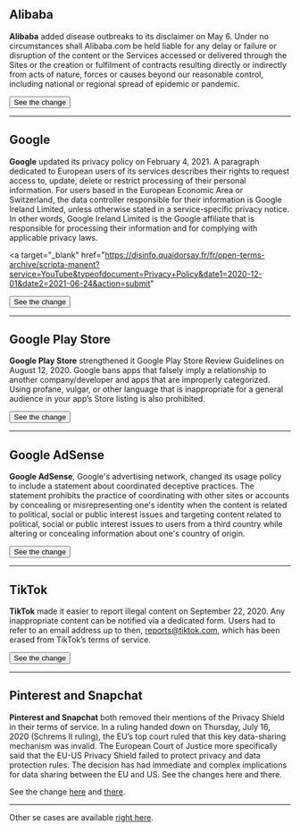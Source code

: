 ## Alibaba

**Alibaba** added disease outbreaks to its disclaimer on May 6. Under no circumstances shall Alibaba.com be held liable for any delay or failure or disruption of the content or the Services accessed or
delivered through the Sites or the creation or fulfilment of contracts resulting directly or indirectly from acts of nature, forces or causes beyond our reasonable control, including national or regional spread of epidemic or pandemic.

<a target="_blank" href="https://github.com/ambanum/CGUs-data/commit/37503cb23">
  <Button type="secondary">See the change</Button>
</a>

---

## Google

**Google** updated its privacy policy on February 4, 2021. A paragraph dedicated to European users of its services describes their rights to request access to, update, delete or restrict processing of their personal information. For users based in the European Economic Area or Switzerland, the data controller responsible for their information is Google Ireland Limited, unless otherwise stated in a service-specific privacy notice. In other words, Google Ireland Limited is the Google affiliate that is responsible for processing their information and for complying with applicable privacy laws.

<a
  target="_blank"
  href="https://disinfo.quaidorsay.fr/fr/open-terms-archive/scripta-manent?service=YouTube&typeofdocument=Privacy+Policy&date1=2020-12-01&date2=2021-06-24&action=submit"
>
  <Button type="secondary">See the change</Button>
</a>

---

## Google Play Store

**Google Play Store** strengthened it Google Play Store Review Guidelines on August 12, 2020. Google bans apps that falsely imply a relationship to another company/developer and apps that are improperly categorized. Using profane, vulgar, or other language that is inappropriate for a general audience in your app’s Store listing is also prohibited.

<a target="_blank" href="https://github.com/ambanum/OpenTermsArchive-versions/commit/98f6c">
  <Button type="secondary">See the change</Button>
</a>

---

## Google AdSense

**Google AdSense**, Google's advertising network, changed its usage policy to include a statement about coordinated deceptive practices. The statement prohibits the practice of coordinating with other sites or accounts by concealing or misrepresenting one's identity when the content is related to political, social or public interest issues and targeting content related to political, social or public interest issues to users from a third country while altering or concealing information about one's country of origin.

<a target="_blank" href="https://github.com/ambanum/OpenTermsArchive-versions/commit/c62b7">
  <Button type="secondary">See the change</Button>
</a>

---

## TikTok

**TikTok** made it easier to report illegal content on September 22, 2020. Any inappropriate content can be notified via a dedicated form. Users had to refer to an email address up to then, reports@tiktok.com, which has been erased from TikTok’s terms of service.

<a target="_blank" href="https://github.com/ambanum/OpenTermsArchive-versions/commit/0d2f0386">
  <Button type="secondary">See the change</Button>
</a>

---

## Pinterest and Snapchat

**Pinterest and Snapchat** both removed their mentions of the Privacy Shield in their terms of service. In a ruling handed down on Thursday, July 16, 2020 (Schrems II ruling), the EU’s top court ruled that this key data-sharing mechanism was invalid. The European Court of Justice more specifically said that the EU-US Privacy Shield failed to protect privacy and data protection rules. The decision has had immediate and complex implications for data sharing between the EU and US. See the changes here and there.

See the change <a target="_blank" href="https://github.com/ambanum/OpenTermsArchive-versions/commit/f3b4d04b4">here</a> and <a target="_blank" href="https://github.com/ambanum/OpenTermsArchive-versions/commit/27beddd06"> there</a>.

---

Other se cases are available <a href="https://github.com/ambanum/OpenTermsArchive/wiki/Études-de-cas" target="_blank">right here</a>.
